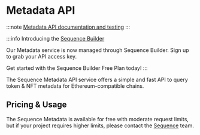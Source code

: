 # Metadata API

:::note
[Metadata API documentation and testing](https://0xsequence.redoc.ly/tag/metadata)
:::

:::info
Introducing the [Sequence Builder](HTTPS://SEQUENCE.BUILD)

Our Metadata service is now managed through Sequence Builder. Sign up to grab your
API access key.

Get started with the Sequence Builder Free Plan today!
:::

The Sequence Metadata API service offers a simple and fast API to query token & NFT metadata for Ethereum-compatible chains.

## Pricing & Usage

The Sequence Metadata is available for free with moderate request limits, but if your project requires higher limits, please contact the [Sequence](https://sequence.xyz) team.
